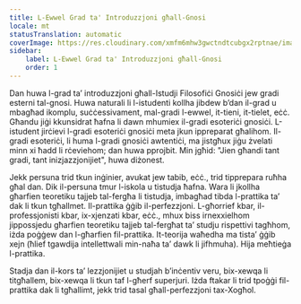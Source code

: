 ```yaml
---
title: L-Ewwel Grad ta' Introduzzjoni għall-Gnosi
locale: mt
statusTranslation: automatic
coverImage: https://res.cloudinary.com/xmfm6mhw3gwctndtcubgx2rptnae/image/upload/v1741354450/small_cover_introduccion_a_la_gnosis_57a3fc8d72.webp
sidebar:
    label: L-Ewwel Grad ta' Introduzzjoni għall-Gnosi
    order: 1
---
```

Dan huwa l-grad ta’ introduzzjoni għall-Istudji Filosofiċi Gnosiċi jew gradi esterni tal-gnosi. Huwa naturali li l-istudenti kollha jibdew b’dan il-grad u mbagħad ikomplu, suċċessivament, mal-gradi l-ewwel, it-tieni, it-tielet, eċċ. Għandu jiġi kkunsidrat ħafna li dawn mhumiex il-gradi esoteriċi gnosiċi. L-istudent jirċievi l-gradi esoteriċi gnosiċi meta jkun ippreparat għalihom. Il-gradi esoteriċi, li huma l-gradi gnosiċi awtentiċi, ma jistgħux jiġu żvelati minn xi ħadd li rċeviehom; dan huwa pprojbit. Min jgħid: "Jien għandi tant gradi, tant inizjazzjonijiet", huwa diżonest.

Jekk persuna trid tkun inġinier, avukat jew tabib, eċċ., trid tipprepara ruħha għal dan. Dik il-persuna tmur l-iskola u tistudja ħafna. Wara li jkollha għarfien teoretiku tajjeb tal-fergħa li tistudja, imbagħad tibda l-prattika ta’ dak li tkun tgħallmet. Il-prattika ġġib il-perfezzjoni. L-għorrief kbar, il-professjonisti kbar, ix-xjenzati kbar, eċċ., mhux biss irnexxielhom jippossjedu għarfien teoretiku tajjeb tal-fergħat ta’ studju rispettivi tagħhom, iżda poġġew dan l-għarfien fil-prattika. It-teorija waħedha ma tista’ ġġib xejn (ħlief tgawdija intellettwali min-naħa ta’ dawk li jifhmuha). Hija meħtieġa l-prattika.

Stadja dan il-kors ta’ lezzjonijiet u studjah b’inċentiv veru, bix-xewqa li titgħallem, bix-xewqa li tkun taf l-għerf superjuri. Iżda ftakar li trid tpoġġi fil-prattika dak li tgħallimt, jekk trid tasal għall-perfezzjoni tax-Xogħol.
